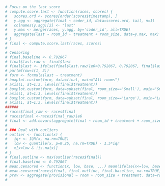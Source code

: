 
```r
# Focus on the last score
# compute.score.last <- function(races, scores) {
# 	scores.ord <- scores[order(scores$timestamp), ]
# 	y.agg <- aggregate(final ~ coder_id, data=scores.ord, tail, n=1)
# 	colnames(y.agg)[2] <- "last"
# 	y.max <- merge(races, y.agg, by='coder_id', all=TRUE)
# 	aggregate(last ~ room_id + treatment + room_size, data=y.max, max)
# }
# final <- compute.score.last(races, scores)
# 
# Censoring
# final.baseline <- 0.792867
# final$last.raw <- final$last
# final$last <- ifelse(final$last.raw/1e6<0.792867, 0.792867, final$last.raw/1e6)
# par(mfrow=c(1, 3))
# form <- formula(last ~ treatment)
# boxplot.custom(form, data=final, main="All rooms")
# axis(1, at=1:3, levels(final$treatment))
# boxplot.custom(form, data=subset(final, room_size=='Small'), main="Small rooms\n(10 competitors)")
# axis(1, at=1:3, levels(final$treatment))
# boxplot.custom(form, data=subset(final, room_size=='Large'), main="Large rooms\n(15 competitors)")
# axis(1, at=1:3, levels(final$treatment))
######
# races$final_raw <- races$final
# races$final <-races$final_raw/1e6
# final <- add.covars(aggregate(final ~ room_id + treatment + room_size, data=races, max))
# 
# ### Deal with outliers
# outlier <- function(x) {
#   iqr <- IQR(x, na.rm=TRUE)
# 	low <- quantile(x, p=0.25, na.rm=TRUE) - 1.5*iqr
# 	x[x<low & !is.na(x)]
# }
# final.outline <- max(outlier(races$final))
# final.baseline <- 0.792867
# mean.censored <- function(x, low, base, ...) mean(ifelse(x<=low, base, x), ...)
# mean.censored(races$final, final.outline, final.baseline, na.rm=TRUE)
# prov <- aggregate(provisional ~ room + room_size + treatment, data=races, FUN=mean.trim, outlier=prov.out)
# 
```